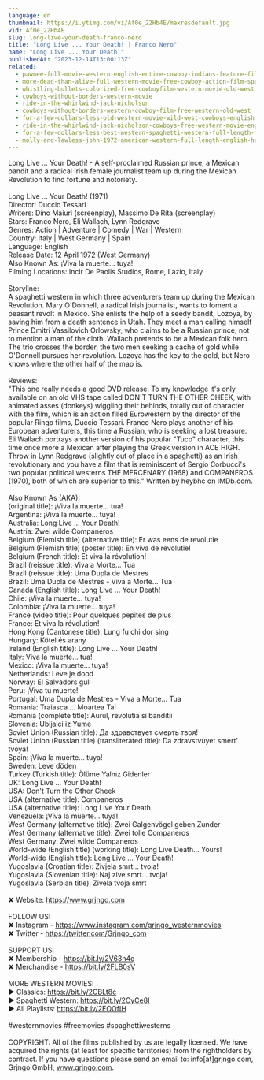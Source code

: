 ```yaml
---
language: en
thumbnail: https://i.ytimg.com/vi/Af0e_22Hb4E/maxresdefault.jpg
vid: Af0e_22Hb4E
slug: long-live-your-death-franco-nero
title: "Long Live ... Your Death! | Franco Nero"
name: "Long Live ... Your Death!"
publishedAt: "2023-12-14T13:00:13Z"
related:
  - pawnee-full-movie-western-english-entire-cowboy-indians-feature-film-free-full-westerns
  - more-dead-than-alive-full-western-movie-free-cowboy-action-film-spaghetti-western-wild-west
  - whistling-bullets-colorized-free-cowboyfilm-western-movie-old-west
  - cowboys-without-borders-western-movie
  - ride-in-the-whirlwind-jack-nicholson
  - cowboys-without-borders-western-cowboy-film-free-western-old-west
  - for-a-few-dollars-less-old-western-movie-wild-west-cowboys-english
  - ride-in-the-whirlwind-jack-nicholson-cowboys-free-western-movie-english
  - for-a-few-dollars-less-best-western-spaghetti-western-full-length-movie-wild-west
  - molly-and-lawless-john-1972-american-western-full-length-english-hd-free-full-moves
---
```


Long Live ... Your Death! - A self-proclaimed Russian prince, a Mexican bandit and a radical Irish female journalist team up during the Mexican Revolution to find fortune and notoriety. <br />
<br />
Long Live ... Your Death! (1971)<br />
Director: Duccio Tessari<br />
Writers: Dino Maiuri (screenplay), Massimo De Rita (screenplay)<br />
Stars: Franco Nero, Eli Wallach, Lynn Redgrave<br />
Genres: Action | Adventure | Comedy | War | Western <br />
Country: Italy | West Germany | Spain<br />
Language: English<br />
Release Date: 12 April 1972 (West Germany) <br />
Also Known As: ¡Viva la muerte... tuya! <br />
Filming Locations: Incir De Paolis Studios, Rome, Lazio, Italy <br />
<br />
Storyline:<br />
A spaghetti western in which three adventurers team up during the Mexican Revolution. Mary O'Donnell, a radical Irish journalist, wants to foment a peasant revolt in Mexico. She enlists the help of a seedy bandit, Lozoya, by saving him from a death sentence in Utah. They meet a man calling himself Prince Dmitri Vassilovich Orlowsky, who claims to be a Russian prince, not to mention a man of the cloth. Wallach pretends to be a Mexican folk hero. The trio crosses the border, the two men seeking a cache of gold while O'Donnell pursues her revolution. Lozoya has the key to the gold, but Nero knows where the other half of the map is.<br />
<br />
Reviews:<br />
"This one really needs a good DVD release. To my knowledge it's only available on an old VHS tape called DON'T TURN THE OTHER CHEEK, with animated asses (donkeys) wiggling their behinds, totally out of character with the film, which is an action filled Eurowestern by the director of the popular Ringo films, Duccio Tessari. Franco Nero plays another of his European adventurers, this time a Russian, who is seeking a lost treasure. Eli Wallach portrays another version of his popular "Tuco" character, this time once more a Mexican after playing the Greek version in ACE HIGH. Throw in Lynn Redgrave (slightly out of place in a spaghetti) as an Irish revolutionary and you have a film that is reminiscent of Sergio Corbucci's two popular political westerns THE MERCENARY (1968) and COMPANEROS (1970), both of which are superior to this." Written by heybhc on IMDb.com.<br />
<br />
Also Known As (AKA):<br />
(original title): ¡Viva la muerte... tua!<br />
Argentina: ¡Viva la muerte... tuya!<br />
Australia: Long Live ... Your Death!<br />
Austria: Zwei wilde Companeros<br />
Belgium (Flemish title) (alternative title): Er was eens de revolutie<br />
Belgium (Flemish title) (poster title): En viva de revolutie!<br />
Belgium (French title): Et viva la révolution!<br />
Brazil (reissue title): Viva a Morte... Tua<br />
Brazil (reissue title): Uma Dupla de Mestres<br />
Brazil: Uma Dupla de Mestres - Viva a Morte... Tua<br />
Canada (English title): Long Live ... Your Death!<br />
Chile: ¡Viva la muerte... tuya!<br />
Colombia: ¡Viva la muerte... tuya!<br />
France (video title): Pour quelques pepites de plus<br />
France: Et viva la révolution!<br />
Hong Kong (Cantonese title): Lung fu chi dor sing<br />
Hungary: Kötél és arany<br />
Ireland (English title): Long Live ... Your Death!<br />
Italy: Viva la muerte... tua!<br />
Mexico: ¡Viva la muerte... tuya!<br />
Netherlands: Leve je dood<br />
Norway: El Salvadors gull<br />
Peru: ¡Viva tu muerte!<br />
Portugal: Uma Dupla de Mestres - Viva a Morte... Tua<br />
Romania: Traiasca ... Moartea Ta!<br />
Romania (complete title): Aurul, revolutia si banditii<br />
Slovenia: Ubijalci iz Yume<br />
Soviet Union (Russian title): Да здравствует смерть твоя!<br />
Soviet Union (Russian title) (transliterated title): Da zdravstvuyet smert' tvoya!<br />
Spain: ¡Viva la muerte... tuya!<br />
Sweden: Leve döden<br />
Turkey (Turkish title): Ölüme Yalnız Gidenler<br />
UK: Long Live ... Your Death!<br />
USA: Don't Turn the Other Cheek<br />
USA (alternative title): Companeros<br />
USA (alternative title): Long Live Your Death<br />
Venezuela: ¡Viva la muerte... tuya!<br />
West Germany (alternative title): Zwei Galgenvögel geben Zunder<br />
West Germany (alternative title): Zwei tolle Companeros<br />
West Germany: Zwei wilde Companeros<br />
World-wide (English title) (working title): Long Live Death... Yours!<br />
World-wide (English title): Long Live ... Your Death!<br />
Yugoslavia (Croatian title): Zivjela smrt... tvoja!<br />
Yugoslavia (Slovenian title): Naj zive smrt... tvoja!<br />
Yugoslavia (Serbian title): Zivela tvoja smrt<br />
<br />
✘ Website: https://www.grjngo.com<br />
<br />
FOLLOW US!<br />
✘ Instagram - https://www.instagram.com/grjngo_westernmovies<br />
✘ Twitter - https://twitter.com/Grjngo_com<br />
<br />
SUPPORT US!<br />
✘ Membership - https://bit.ly/2V63h4q<br />
✘ Merchandise - https://bit.ly/2FLB0sV<br />
<br />
MORE WESTERN MOVIES! <br />
► Classics: https://bit.ly/2CBLt8c <br />
► Spaghetti Western: https://bit.ly/2CyCe8I <br />
► All Playlists: https://bit.ly/2EOOfIH <br />
<br />
#westernmovies #freemovies #spaghettiwesterns<br />
<br />
COPYRIGHT: All of the films published by us are legally licensed. We have acquired the rights (at least for specific territories) from the rightholders by contract. If you have questions please send an email to: info[at]grjngo.com, Grjngo GmbH, www.grjngo.com.